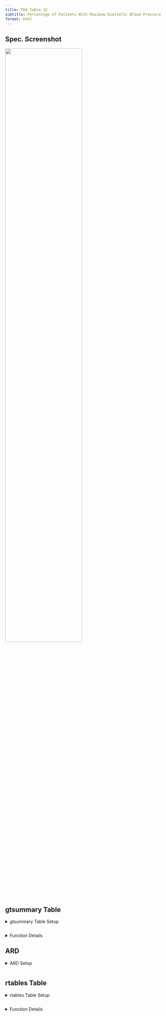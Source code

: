 ```yaml
---
title: FDA Table 32
subtitle: Percentage of Patients With Maximum Diastolic Blood Pressure by Category of Blood Pressure Postbaseline, Safety Population, Pooled Analysis
format: html
---
```


::: panel-tabset
## Spec. Screenshot

![](../assets/images/screenshots/table_32.png){fig-align="center" width="70%"}

## gtsummary Table

<details>

<summary>gtsummary Table Setup</summary>

```r
# Load Libraries & Data
library(cardinal)

adsl <- random.cdisc.data::cadsl
advs <- random.cdisc.data::cadvs

# Output Table
make_table_32(df = advs, return_ard = FALSE)
```

</details>

```r
```

<details>

<summary>Function Details</summary>

### `make_table_32()`

-   **`df`**: `USUBJID`, `AVISITN`, `PARAMCD`, `AVAL`, `AVALU`, and the variables specified by `arm_var` and `saffl_var`.
-   **`denominator`** (if specified): `USUBJID` and the variables specified by `arm_var` and `saffl_var`.

+-----------------+--------------------------------------------------------------------------------------------------------------------+--------------+
| **Argument**    | **Description**                                                                                                    | **Default**  |
+:================+:===================================================================================================================+:=============+
| `df`            | (`data.frame`) Dataset (typically ADVS) required to build table.                                                   | *No default* |
+-----------------+--------------------------------------------------------------------------------------------------------------------+--------------+
| `denominator`   | (`character`) Alternative dataset (typically ADSL) used only to calculate column counts.                           | `NULL`       |
+-----------------+--------------------------------------------------------------------------------------------------------------------+--------------+
| `id_vars`       | (`character`) Identifier required to count the number of events (typically calculated by USUBJID).                 | `"USUBJID"`  |
+-----------------+--------------------------------------------------------------------------------------------------------------------+--------------+
| `arm_var`       | (`character`) Arm variable used to split table into columns.                                                       | `"ARM"`      |
+-----------------+--------------------------------------------------------------------------------------------------------------------+--------------+
| `saffl_var`     | (`character`) Flag variable used to indicate inclusion in safety population.                                       | `"SAFFL"`    |
+-----------------+--------------------------------------------------------------------------------------------------------------------+--------------+
| `lbl_overall`   | (`character`) If specified, an overall column will be added to the table with the given value as the column label. | `NULL`       |
+-----------------+--------------------------------------------------------------------------------------------------------------------+--------------+
| `return_ard`    | (`flag`) Whether an ARD should be returned.                                                                        | `TRUE`       |
+-----------------+--------------------------------------------------------------------------------------------------------------------+--------------+

Source code for this function is available [here](https://github.com/pharmaverse/cardinal/blob/main/R/fda-table_05.R).

------------------------------------------------------------------------

</details>

## ARD

<details>

<summary>ARD Setup</summary>

```r
# Load Libraries & Data
library(cardinal)

adsl <- random.cdisc.data::cadsl
advs <- random.cdisc.data::cadvs

# Create Table & ARD
result <- make_table_32(df = advs, return_ard = TRUE)

# Output ARD
result$ard
```

</details>

```r
```

## rtables Table

<details>

<summary>rtables Table Setup</summary>

```r
# Load Libraries & Data
library(cardinal)

adsl <- random.cdisc.data::cadsl
advs <- random.cdisc.data::cadvs

# Output Table
risk_diff <- list(arm_x = "B: Placebo", arm_y = "A: Drug X") # optional
make_table_32_rtables(
  df = advs,
  alt_counts_df = adsl,
  risk_diff = risk_diff
)
```

</details>

```r
```

<details>

<summary>Function Details</summary>

### `make_table_32_rtables()`

------------------------------------------------------------------------

Required variables:

-   **`df`**: `USUBJID`, `AVISITN`, `PARAMCD`, `AVAL`, `AVALU`, and the variables specified by `arm_var` and `saffl_var`.
-   **`alt_counts_df`** (if specified): `USUBJID` and the variables specified by `arm_var` and `saffl_var`.

+------------------+--------------------------------------------------------------------------------------------------------------------------------------------------------------------------------------------------------------------------------------------------------------+--------------+
| Argument         | Description                                                                                                                                                                                                                                                  | Default      |
+:=================+:=============================================================================================================================================================================================================================================================+:=============+
| `df`             | (`data.frame`) Dataset (typically ADVS) required to build table.                                                                                                                                                                                             | *No default* |
+------------------+--------------------------------------------------------------------------------------------------------------------------------------------------------------------------------------------------------------------------------------------------------------+--------------+
| `alt_counts_df`  | (`character`) Alternative dataset (typically ADSL) used only to calculate column counts.                                                                                                                                                                     | `NULL`       |
+------------------+--------------------------------------------------------------------------------------------------------------------------------------------------------------------------------------------------------------------------------------------------------------+--------------+
| `show_colcounts` | (`flag`) Whether column counts should be printed.                                                                                                                                                                                                            | `TRUE`       |
+------------------+--------------------------------------------------------------------------------------------------------------------------------------------------------------------------------------------------------------------------------------------------------------+--------------+
| `arm_var`        | (`character`) Arm variable used to split table into columns.                                                                                                                                                                                                 | `"ARM"`      |
+------------------+--------------------------------------------------------------------------------------------------------------------------------------------------------------------------------------------------------------------------------------------------------------+--------------+
| `saffl_var`      | (`character`) Flag variable used to indicate inclusion in safety population.                                                                                                                                                                                 | `"SAFFL"`    |
+------------------+--------------------------------------------------------------------------------------------------------------------------------------------------------------------------------------------------------------------------------------------------------------+--------------+
| `lbl_overall`    | (`character`) If specified, an overall column will be added to the table with the given value as the column label.                                                                                                                                           | `NULL`       |
+------------------+--------------------------------------------------------------------------------------------------------------------------------------------------------------------------------------------------------------------------------------------------------------+--------------+
| `risk_diff`      | (named `list`) List of settings to apply to add a risk difference column to the table. See [tern::add_riskdiff()](https://insightsengineering.github.io/tern/main/reference/add_riskdiff.html) for more details. List should contain the following elements: | `NULL`       |
|                  |                                                                                                                                                                                                                                                              |              |
|                  | -   `arm_x`: (required) the name of reference arm.                                                                                                                                                                                                           |              |
|                  |                                                                                                                                                                                                                                                              |              |
|                  | -   `arm_y`: (required) the name of the arm to compare to the reference arm.                                                                                                                                                                                 |              |
|                  |                                                                                                                                                                                                                                                              |              |
|                  | -   `col_label`: (optional) label to use for the risk difference column. Defaults to `"Risk Difference (%) (95% CI)"`.                                                                                                                                       |              |
|                  |                                                                                                                                                                                                                                                              |              |
|                  | -   `pct`: (optional) whether the output should be returned as percentages. Defaults to `TRUE`.                                                                                                                                                              |              |
+------------------+--------------------------------------------------------------------------------------------------------------------------------------------------------------------------------------------------------------------------------------------------------------+--------------+
| `prune_0`        | (`flag`) Whether all-zero rows should be removed from the table.                                                                                                                                                                                             | `FALSE`      |
+------------------+--------------------------------------------------------------------------------------------------------------------------------------------------------------------------------------------------------------------------------------------------------------+--------------+
| `annotations`    | (named `list` of `character`) List of annotations to add to the table. Valid annotation types are `title`, `subtitles`, `main_footer`, and `prov_footer.` Each name-value pair should use the annotation type as name and the desired string as value.       | `NULL`       |
+------------------+--------------------------------------------------------------------------------------------------------------------------------------------------------------------------------------------------------------------------------------------------------------+--------------+

Source code for this function is available [here](https://github.com/pharmaverse/falcon/blob/main/R/fda-table_32.R).

</details>
:::
